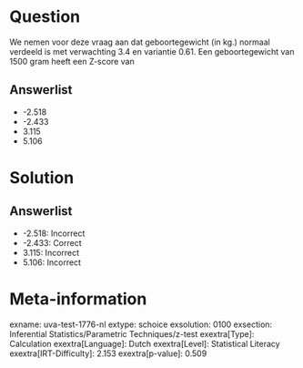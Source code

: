 Question
========

We nemen voor deze vraag aan dat geboortegewicht (in kg.) normaal
verdeeld is met verwachting 3.4 en variantie 0.61. Een geboortegewicht
van 1500 gram heeft een Z-score van

Answerlist
----------

* -2.518
* -2.433
* 3.115
* 5.106

Solution
========

Answerlist
----------

* -2.518: Incorrect
* -2.433: Correct
* 3.115: Incorrect
* 5.106: Incorrect

Meta-information
================
exname: uva-test-1776-nl
extype: schoice
exsolution: 0100
exsection: Inferential Statistics/Parametric Techniques/z-test
exextra[Type]: Calculation
exextra[Language]: Dutch
exextra[Level]: Statistical Literacy
exextra[IRT-Difficulty]: 2.153
exextra[p-value]: 0.509
